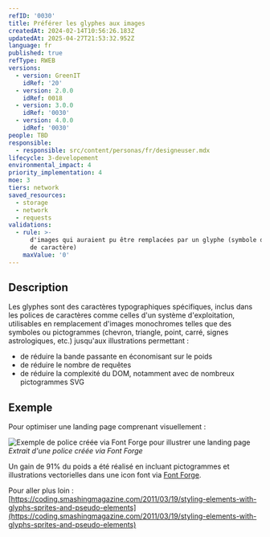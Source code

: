```yaml
---
refID: '0030'
title: Préférer les glyphes aux images
createdAt: 2024-02-14T10:56:26.183Z
updatedAt: 2025-04-27T21:53:32.952Z
language: fr
published: true
refType: RWEB
versions:
  - version: GreenIT
    idRef: '20'
  - version: 2.0.0
    idRef: 0018
  - version: 3.0.0
    idRef: '0030'
  - version: 4.0.0
    idRef: '0030'
people: TBD
responsible:
  - responsible: src/content/personas/fr/designeuser.mdx
lifecycle: 3-developement
environmental_impact: 4
priority_implementation: 4
moe: 3
tiers: network
saved_resources:
  - storage
  - network
  - requests
validations:
  - rule: >-
      d'images qui auraient pu être remplacées par un glyphe (symbole de police
      de caractère)
    maxValue: '0'
---
```


## Description

Les glyphes sont des caractères typographiques spécifiques, inclus dans les polices de caractères comme celles d'un système d'exploitation, utilisables en remplacement d'images monochromes telles que des symboles ou pictogrammes (chevron, triangle, point, carré, signes astrologiques, etc.) jusqu'aux illustrations permettant :

* de réduire la bande passante en économisant sur le poids
* de réduire le nombre de requêtes
* de réduire la complexité du DOM, notamment avec de nombreux pictogrammes SVG

## Exemple

Pour optimiser une landing page comprenant visuellement :

![Exemple de police créée via Font Forge pour illustrer une landing page](/img_fiches/0030/vue-font-forge.svg)
*Extrait d'une police créée via Font Forge*

Un gain de 91% du poids a été réalisé en incluant pictogrammes et illustrations vectorielles dans une icon font via [Font Forge](https://fontforge.org/en-US/).

Pour aller plus loin : [https://coding.smashingmagazine.com/2011/03/19/styling-elements-with-glyphs-sprites-and-pseudo-elements](https://coding.smashingmagazine.com/2011/03/19/styling-elements-with-glyphs-sprites-and-pseudo-elements)
